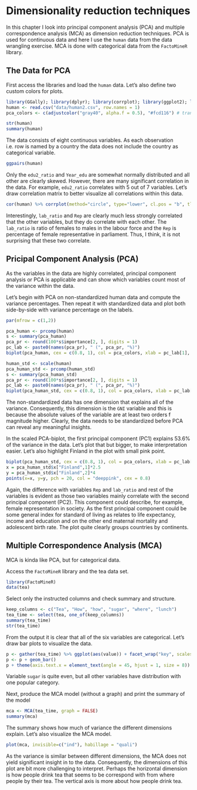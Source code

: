 # Dimensionality reduction techniques

In this chapter I look into principal component analysis (PCA) and multiple correspondence analysis (MCA) as dimension reduction techniques. PCA is used for continuous data and here I use the `human` data from the data wrangling exercise. MCA is done with categorical data from the `FactoMineR` library.

## The Data for PCA
First access the libraries and load the `human` data. Let's also define two custom colors for plots.
```r
library(GGally); library(dplyr); library(corrplot); library(ggplot2); library(tidyr)
human <- read.csv("data/human2.csv", row.names = 1)
pca_colors <- c(adjustcolor("gray40", alpha.f = 0.5), "#fcd116") # transparent light gray and faculty yellow
```

```r
str(human)
summary(human)
```
The data consists of eight continuous variables. As each observation  i.e. row is named by a country the data does not include the country as categorical variable.

<!-- Show a graphical overview of the data and show summaries of the variables in the data. Describe and interpret the outputs, commenting on the distributions of the variables and the relationships between them. (0-3 points) -->
```r
ggpairs(human)
```

Only the `edu2_ratio` and `Year_edu` are somewhat normally distributed and all other are clearly skewed. However, there are many significant correlation in the data. For example, `edu2_ratio` correlates with 5 out of 7 variables. Let's draw correlation matrix to better visualize all correlations within this data.
```r
cor(human) %>% corrplot(method="circle", type="lower", cl.pos = "b", tl.pos = "d", tl.cex = 0.6)
```

Interestingly, `lab_ratio` and `Rep` are clearly much less strongly correlated that the other variables, but they do correlate with each other. The `lab_ratio` is ratio of females to males in the labour force and the `Rep` is percentage of female representative in parliament. Thus, I think, it is not surprising that these two correlate.

## Pricipal Component Analysis (PCA)

As the variables in the data are highly correlated, principal component analysis or PCA is applicable and can show which variables count most of the variance within the data.
<!-- Perform principal component analysis (PCA) on the not standardized human data. Show the variability captured by the principal components. Draw a biplot displaying the observations by the first two principal components (PC1 coordinate in x-axis, PC2 coordinate in y-axis), along with arrows representing the original variables. (0-2 points) -->
<!-- Standardize the variables in the human data and repeat the above analysis. Interpret the results of both analysis (with and without standardizing). Are the results different? Why or why not? Include captions (brief descriptions) in your plots where you describe the results by using not just your variable names, but the actual phenomenons they relate to. (0-4 points) -->

Let's begin with PCA on non-standardized human data and compute the variance percentages. Then repeat it with standardized data and plot both side-by-side with variance percentage on the labels.
```r
par(mfrow = c(1,2))

pca_human <- prcomp(human)
s <- summary(pca_human)
pca_pr <- round(100*s$importance[2, ], digits = 1)
pc_lab <- paste0(names(pca_pr), " (", pca_pr, "%)")
biplot(pca_human, cex = c(0.8, 1), col = pca_colors, xlab = pc_lab[1], ylab = pc_lab[2])

human_std <- scale(human)
pca_human_std <- prcomp(human_std)
s <- summary(pca_human_std)
pca_pr <- round(100*s$importance[2, ], digits = 1)
pc_lab <- paste0(names(pca_pr), " (", pca_pr, "%)")
biplot(pca_human_std, cex = c(0.8, 1), col = pca_colors, xlab = pc_lab[1], ylab = pc_lab[2])
```

The non-standardized data has one dimension that explains all of the variance. Consequently, this dimension is the `GNI` variable and this is because the absolute values of the variable are at least two orders f magnitude higher. Clearly, the data needs to be standardized before PCA can reveal any meaningful insights.

In the scaled PCA-biplot, the first principal component (PC1) explains 53.6% of the variance in the data. Let's plot that but bigger, to make interpretation easier. Let's also highlight Finland in the plot with small pink point.
```r
biplot(pca_human_std, cex = c(0.8, 1), col = pca_colors, xlab = pc_lab[1], ylab = pc_lab[2])
x = pca_human_std$x["Finland",1]*2.5
y = pca_human_std$x["Finland",2]*4
points(x=x, y=y, pch = 20, col = "deeppink", cex = 0.8)
```
<!-- Give your personal interpretations of the first two principal component dimensions based on the biplot drawn after PCA on the standardized human data. (0-2 points) -->
Again, the difference with variables `Rep` and `lab_ratio` and rest of the variables is evident as those two variables mainly correlate with the second principal component (PC2). This component could describe, for example, female representation in society. As the first principal component could be some general index for standard of living as relates to life expectancy, income and education and on the other end maternal mortality and adolescent birth rate. The plot quite clearly groups countries by continents.

## Multiple Correspondence Analysis (MCA)

MCA is kinda like PCA, but for categorical data.
<!-- Load the tea dataset from the package Factominer. Explore the data briefly: look at the structure and the dimensions of the data and visualize it. Then do Multiple Correspondence Analysis on the tea data (or to a certain columns of the data, it’s up to you). Interpret the results of the MCA and draw at least the variable biplot of the analysis. You can also explore other plotting options for MCA. Comment on the output of the plots. (0-4 points) -->

Access the `FactoMineR` library and the tea data set.
```r
library(FactoMineR)
data(tea)
```

Select only the instructed columns and check summary and structure.
```r
keep_columns <- c("Tea", "How", "how", "sugar", "where", "lunch")
tea_time <- select(tea, one_of(keep_columns))
summary(tea_time)
str(tea_time)
```

From the output it is clear that all of the six variables are categorical. Let's draw bar plots to visualize the data.
```r
p <- gather(tea_time) %>% ggplot(aes(value)) + facet_wrap("key", scales = "free")
p <- p + geom_bar()
p + theme(axis.text.x = element_text(angle = 45, hjust = 1, size = 8))
```

Variable `sugar` is quite even, but all other variables have distribution with one popular category.

Next, produce the MCA model (without a graph) and print the summary of the model
```r
mca <- MCA(tea_time, graph = FALSE)
summary(mca)
```

The summary shows how much of variance the different dimensions explain. Let's also visualize the MCA model.
```r
plot(mca, invisible=c("ind"), habillage = "quali")
```

As the variance is similar between different dimensions, the MCA does not yield significant insight in to the data. Consequently, the dimensions of this plot are bit more challenging to interpret. Perhaps the horizontal dimension is how people drink tea that seems to be correspond with from where people by their tea. The vertical axis is more about how people drink tea.
